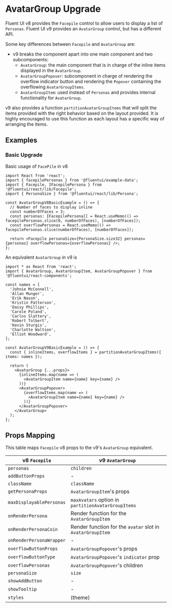 
<Meta title="Concepts/Upgrading/from v8/Components/AvatarGroup Upgrade" />

# AvatarGroup Upgrade

Fluent UI v8 provides the `Facepile` control to allow users to display a list of `Personas`. Fluent UI v9 provides an `AvatarGroup` control, but has a different API.

Some key differences between `Facepile` and `AvatarGroup` are:

- v9 breaks the component apart into one main component and two subcomponents:
  - `AvatarGroup`: the main component that is in charge of the inline items displayed in the `AvatarGroup`.
  - `AvatarGroupPopover`: subcomponent in charge of rendering the overflow indicator button and rendering the `Popover` containing the overflowing `AvatarGroupItems`.
  - `AvatarGroupItem`: used instead of `Personas` and provides internal functionality for `AvatarGroup`.

v9 also provides a function `partitionAvatarGroupItems` that will split the items provided with the right behavior based on the layout provided. It is highly encouraged to use this function as each layout has a specific way of arranging the items.

## Examples

### Basic Upgrade

Basic usage of `FacePile` in v8

```tsx
import React from 'react';
import { facepilePersonas } from '@fluentui/example-data';
import { Facepile, IFacepilePersona } from '@fluentui/react/lib/Facepile';
import { PersonaSize } from '@fluentui/react/lib/Persona';

const AvatarGroupV8BasicExample = () => {
  // Number of faces to display inline
  const numberOfFaces = 3;
  const personas: IFacepilePersona[] = React.useMemo(() => facepilePersonas.slice(0, numberOfFaces), [numberOfFaces]);
  const overflowPersonas = React.useMemo(() => facepilePersonas.slice(numberOfFaces), [numberOfFaces]);

  return <Facepile personaSize={PersonaSize.size32} personas={personas} overflowPersonas={overflowPersonas} />;
};
```

An equivalent `AvatarGroup` in v9 is

```tsx
import * as React from 'react';
import { AvatarGroup, AvatarGroupItem, AvatarGroupPopover } from '@fluentui/react-components';

const names = [
  'Johnie McConnell',
  'Allan Munger',
  'Erik Nason',
  'Kristin Patterson',
  'Daisy Phillips',
  'Carole Poland',
  'Carlos Slattery',
  'Robert Tolbert',
  'Kevin Sturgis',
  'Charlotte Waltson',
  'Elliot Woodward',
];

const AvatarGroupV9BasicExample = () => {
  const { inlineItems, overflowItems } = partitionAvatarGroupItems({ items: names });

  return (
    <AvatarGroup {...props}>
      {inlineItems.map(name => (
        <AvatarGroupItem name={name} key={name} />
      ))}
      <AvatarGroupPopover>
        {overflowItems.map(name => (
          <AvatarGroupItem name={name} key={name} />
        ))}
      </AvatarGroupPopover>
    </AvatarGroup>
  );
};
```

## Props Mapping

This table maps `Facepile` v8 props to the v9's `AvatarGroup` equivalent.

| v8 `Facepile`            | v9 `AvatarGroup`                                           |
| ------------------------ | ---------------------------------------------------------- |
| `personas`               | `children`                                                 |
| `addButtonProps`         | -                                                          |
| `className`              | `className`                                                |
| `getPersonaProps`        | `AvatarGroupItem`'s props                                  |
| `maxDisplayablePersonas` | `maxAvatars` option in `partitionAvatarGroupItems`         |
| `onRenderPersona`        | Render function for the `AvatarGroupItem`                  |
| `onRenderPersonaCoin`    | Render function for the `avatar` slot in `AvatarGroupItem` |
| `onRenderPersonaWrapper` | -                                                          |
| `overflowButtonProps`    | `AvatarGroupPopover`'s props                               |
| `overflowButtonType`     | `AvatarGroupPopover`'s `indicator` prop                    |
| `overflowPersonas`       | `AvatarGroupPopover`'s children                            |
| `personaSize`            | `size`                                                     |
| `showAddButton`          | -                                                          |
| `showTooltip`            | -                                                          |
| `styles`                 | (theme)                                                    |
